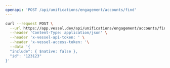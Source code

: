 ```yaml
---
openapi: 'POST /api/unifications/engagement/accounts/find'
---
```


<RequestExample>

```bash Request
curl --request POST \
  --url https://app.vessel.dev/api/unifications/engagement/accounts/find \
  --header 'Content-Type: application/json' \
  --header 'x-vessel-api-token: ' \
  --header 'x-vessel-access-token: '\
  --data '{
  "include": { $native: false },
  "id": "123123"
}'
```

</RequestExample>
